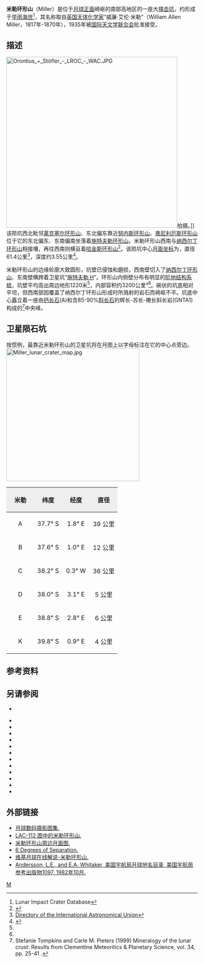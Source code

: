 {{lunar crater data|
 image=Nasireddin crater, Miller crater 4107 h2.jpg|240px|
 caption=月球轨道器4号拍摄的米勒环形山(右上)和纳西尔丁环形山(左下)|
 latitude=39.37|
 N_or_S=S|
 longitude=0.78|
 E_or_W=E|
 diameter=61.4公里|
 depth=3.55公里|
 colong=0|
 eponym=威廉·艾伦·米勒}}
'''米勒环形山'''（Miller）是位于[[月球正面|月球正面]]崎岖的南部高地区的一座大[[撞击坑|撞击坑]]，约形成于[[早雨海世|早雨海世]]<ref name=LICD>Lunar Impact Crater Database</ref>，其名称取自[[英国|英国]][[天体化学|天体化学家]]“威廉·艾伦·米勒”（William Allen Miller，1817年-1870年），1935年被[[国际天文学联合会|国际天文学联合会]]批准接受。

==描述==
[[Image:Orontius_+_Stöfler_-_LROC_-_WAC.JPG|450px]]拍摄。]]
该陨坑西北毗邻[[莱克塞尔环形山|莱克塞尔环形山]]、东北偏东靠近[[努内斯环形山|努内斯环形山]]、[[弗尼利厄斯环形山|弗尼利厄斯环形山]]位于它的东北偏东、东南偏南坐落着[[施特夫勒环形山|施特夫勒环形山]]。米勒环形山西南与[[纳西尔丁环形山|纳西尔丁环形山]]相接壤，再往西南则横亘着[[哈金斯环形山|哈金斯环形山]]<ref>{{Cite web |url=http://planetarynames.wr.usgs.gov/images/Lunar/lac_112_lo.pdf |title=Crater Miller on LAC-112 map. |accessdate=2016-09-25 |archive-date=2013-02-20 |archive-url=https://web.archive.org/web/20130220204104/http://planetarynames.wr.usgs.gov/images/Lunar/lac_112_lo.pdf |dead-url=no }}</ref>。该陨坑中心[[月面坐标|月面坐标]]为{{Coord|39.37|S|0.78|E|globe:Moon|nogoogle=1|noosm=1}}，直径61.4公里<ref name="IAU">[http://planetarynames.wr.usgs.gov/Feature/3899 Directory of the International Astronomical Union]</ref>，深度约3.55公里<ref>{{Cite web |url=http://fisherka.csolutionshosting.net/astronote/plan/craterdepth/html/CraterDepthFeatureNameWestfall.html |title=John E. Westfall's Atlas of the Lunar Terminator, Cambridge Univ. Press (2000) |accessdate=2016-09-25 |archive-date=2014-12-18 |archive-url=https://archive.today/20141218234310/http://fisherka.csolutionshosting.net/astronote/plan/craterdepth/html/CraterDepthFeatureNameWestfall.html |dead-url=yes }}</ref>。

米勒环形山的边缘轮廓大致圆形，坑壁已侵蚀和磨损，西南壁切入了[[纳西尔丁环形山|纳西尔丁环形山]]、东南壁横跨着卫星坑“[[施特夫勒环形山|施特夫勒 H]]”。环形山内侧壁分布有明显的[[wiktionary:terrace|阶地结构系统]]，坑壁平均高出周边地形1220米<ref name="LICD"/>，内部容积约3200公里³<ref name="LICD"/>。碗状的坑底相对平坦，但西南部因覆盖了纳西尔丁环形山形成时所溅射的岩石而崎岖不平。坑底中心矗立着一座由[[钙长石|钙长石]](A)和含85-90%[[斜长石|斜长石]]的辉长-苏长-橄长斜长岩(GNTA1)构成的<ref>Stefanie Tompkins and Carle M. Pieters (1999) Mineralogy of the lunar crust: Results from Clementine Meteoritics & Planetary Science, vol. 34, pp. 25-41 .</ref>中央峰。

==卫星陨石坑==
按惯例，最靠近米勒环形山的卫星坑将在月图上以字母标注在它的中心点旁边。
[[Image:Miller_lunar_crater_map.jpg|350px]]

{| class="wikitable"
!width="25%" style="background:#eeeeee;" |米勒
!width="25%" style="background:#eeeeee;" |纬度
!width="25%" style="background:#eeeeee;" |经度
!width="25%" style="background:#eeeeee;" |直径
|-
|align="center"|A
|align="center"|37.7° S
|align="center"|1.8° E
|align="center"|39 公里
|-
|align="center"|B
|align="center"|37.6° S
|align="center"|1.0° E
|align="center"|12 公里
|-
|align="center"|C
|align="center"|38.2° S
|align="center"|0.3° W
|align="center"|36 公里
|-
|align="center"|D
|align="center"|38.0° S
|align="center"|3.1° E
|align="center"|5 公里
|-
|align="center"|E
|align="center"|38.8° S
|align="center"|2.8° E
|align="center"|6 公里
|-
|align="center"|K
|align="center"|39.8° S
|align="center"|0.9° E
|align="center"|4 公里
|}{{clear}}

==参考资料==
{{Reflist}}

==另请参阅==
* {{cite web
 |last        = Wood
 |first       = Chuck
 |date        = October 16, 2007
 |url         = http://www.lpod.org/?m=20071016
 |title       = 6 Degrees of Separation
 |publisher   = Lunar Photo of the Day
 |accessdate  = 2007-10-16
 |deadurl     = yes
 |archiveurl  = https://web.archive.org/web/20071021115308/http://lpod.org/?m=20071016
 |archivedate = 2007年10月21日
}}
{{refbegin}}
* {{cite book
  | last1 = Andersson
  | first1 = L. E.
  | last2 = Whitaker
  | first2 = E. A.
  | authorlink2 = Ewen Whitaker
  | date = 1982
  | title = [[NASA|NASA]] Catalogue of Lunar Nomenclature
  | publisher = NASA RP-1097
  | ref = harv
  }}
* {{cite web
  | last = Blue
  | first = Jennifer
  | date = July 25, 2007
  | title = Gazetteer of Planetary Nomenclature
  | publisher = [[United_States_Geological_Survey|USGS]]
  | url = http://planetarynames.wr.usgs.gov/
  | accessdate = 2007-08-05
  | ref = harv
  | archive-date = 2019-12-13
  | archive-url = https://web.archive.org/web/20191213141228/https://planetarynames.wr.usgs.gov/
  | dead-url = no
  }}
* {{cite book
  | last1 = Bussey
  | first1 = B.
  | authorlink1 = Ben Bussey
  | last2 = Spudis
  | first2 = P.
  | authorlink2 = Paul Spudis
  | date = 2004
  | title = The Clementine Atlas of the Moon
  | publisher = Cambridge University Press
  | location = New York
  | isbn = 978-0-521-81528-4
  | ref = harv
  }}
* {{cite book
  | last1 = Cocks
  | first1 = Elijah E.
  | last2 = Cocks
  | first2 = Josiah C.
  | date = 1995
  | title = Who's Who on the Moon: A Biographical Dictionary of Lunar Nomenclature
  | url = https://archive.org/details/isbn_9780936389271
  | publisher = Tudor Publishers
  | isbn = 978-0-936389-27-1
  | ref = harv
  }}
* {{cite web
  | last = McDowell
  | first = Jonathan
  | date = July 15, 2007
  | url = http://host.planet4589.org/astro/lunar/
  | title = Lunar Nomenclature
  | publisher = Jonathan's Space Report
  | accessdate = 2007-10-24
  | ref = harv
  | archive-date = 2019-06-21
  | archive-url = https://web.archive.org/web/20190621012337/http://host.planet4589.org/astro/lunar/
  | dead-url = no
  }}
* {{cite journal| last1 = Menzel| first1 = D. H.| last2 = Minnaert| first2 = M.| last3 = Levin| first3 = B.| last4 = Dollfus| first4 = A.| last5 = Bell| first5 = B.| title = Report on Lunar Nomenclature by the Working Group of Commission 17 of the IAU| doi = 10.1007/BF00171763| journal = Space Science Reviews| volume = 12| issue = 2| pages = 136–186| date = 1971| bibcode = 1971SSRv...12..136M| ref = harv}}
* {{cite book
  | first = Patrick
  | last = Moore
  | authorlink = Patrick Moore
  | date = 2001
  | title = On the Moon
  | url = https://archive.org/details/patrickmooreonmo00patr
  | publisher = Sterling Publishing Co.
  | isbn = 978-0-304-35469-6
  | ref = harv
  }}
* {{cite book
  | first = Fred W.
  | last = Price
  | date = 1988
  | title = The Moon Observer's Handbook
  | publisher = Cambridge University Press
  | isbn = 978-0-521-33500-3
  | ref = harv
  }}
* {{cite book
  | last = Rükl
  | first = Antonín
  | authorlink = Antonín Rükl
  | date = 1990
  | title = Atlas of the Moon
  | publisher = Kalmbach Books
  | isbn = 978-0-913135-17-4
  | ref = harv
  }}
* {{cite book
  | last = Webb
  | first = Rev. T. W.
  | authorlink = Thomas William Webb
  | date = 1962
  | title = Celestial Objects for Common Telescopes
  | url = https://archive.org/details/celestialobjects00webb
  | edition = 6th revised
  | publisher = Dover
  | isbn = 978-0-486-20917-3
  | ref = harv
  }}
* {{cite book
  | first = Ewen A.
  | last = Whitaker
  | authorlink = Ewen Whitaker
  | date = 1999
  | title = Mapping and Naming the Moon
  | publisher = Cambridge University Press
  | isbn = 978-0-521-62248-6
  | ref = harv
  }}
* {{cite book
  | first = Peter T.
  | last = Wlasuk
  | date = 2000
  | title = Observing the Moon
  | publisher = Springer
  | isbn = 978-1-85233-193-1
  | ref = harv
 }}
{{refend}}

==外部链接==
*[http://www.lpi.usra.edu/resources/lunar_orbiter/bin/srch_nam.shtml?Miller%7C0 月球数码摄影图集.]
*[http://www.lpi.usra.edu/resources/mapcatalog/LAC/lac112/ LAC-112 图中的米勒环形山.] {{Wayback|url=http://www.lpi.usra.edu/resources/mapcatalog/LAC/lac112/ |date=20160304072013 }}
*[http://www.lpi.usra.edu/resources/mapcatalog/usgs/I713/ 米勒环形山周边月面图.] {{Wayback|url=http://www.lpi.usra.edu/resources/mapcatalog/usgs/I713/ |date=20170218014519 }}
*[https://web.archive.org/web/20071021115308/http://lpod.org/?m=20071016 6 Degrees of Separation.]
*[https://the-moon.wikispaces.com/Miller 维基月球在线解说-米勒环形山.]
*[http://planet4589.org/astro/lunar/RP-1097.pdf Andersson, L.E., and E.A. Whitaker, 美国宇航局月球地名目录, 美国宇航局参考出版物1097, 1982年10月.] {{Wayback|url=http://planet4589.org/astro/lunar/RP-1097.pdf |date=20141006125838 }}

[[Category:月球环形山|M]]
{{月球環形山 (L-N)}}